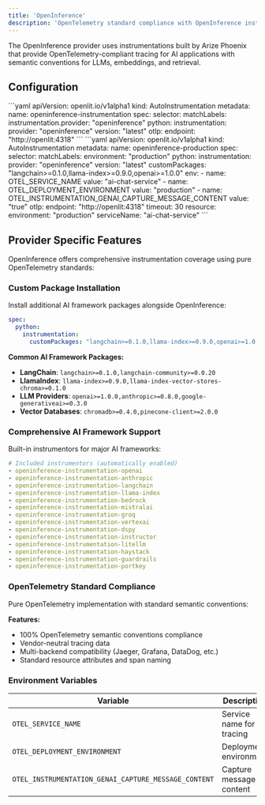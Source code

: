 ```yaml
---
title: 'OpenInference'
description: 'OpenTelemetry standard compliance with OpenInference instrumentation'
---
```


The OpenInference provider uses instrumentations built by Arize Phoenix that provide OpenTelemetry-compliant tracing for AI applications with semantic conventions for LLMs, embeddings, and retrieval.

## Configuration

<Tabs>
  <Tab title="Basic">
    ```yaml
    apiVersion: openlit.io/v1alpha1
    kind: AutoInstrumentation
    metadata:
      name: openinference-instrumentation
    spec:
      selector:
        matchLabels:
          instrumentation.provider: "openinference"
      python:
        instrumentation:
          provider: "openinference"
          version: "latest"
      otlp:
        endpoint: "http://openlit:4318"
    ```
  </Tab>
  
  <Tab title="Advanced">
    ```yaml
    apiVersion: openlit.io/v1alpha1
    kind: AutoInstrumentation
    metadata:
      name: openinference-production
    spec:
      selector:
        matchLabels:
          environment: "production"
      python:
        instrumentation:
          provider: "openinference"
          version: "latest"
          customPackages: "langchain>=0.1.0,llama-index>=0.9.0,openai>=1.0.0"
          env:
          - name: OTEL_SERVICE_NAME
            value: "ai-chat-service"
          - name: OTEL_DEPLOYMENT_ENVIRONMENT
            value: "production"
          - name: OTEL_INSTRUMENTATION_GENAI_CAPTURE_MESSAGE_CONTENT
            value: "true"
      otlp:
        endpoint: "http://openlit:4318"
        timeout: 30
      resource:
        environment: "production"
        serviceName: "ai-chat-service"
    ```
  </Tab>
</Tabs>

## Provider Specific Features

OpenInference offers comprehensive instrumentation coverage using pure OpenTelemetry standards:

### Custom Package Installation

Install additional AI framework packages alongside OpenInference:

```yaml
spec:
  python:
    instrumentation:
      customPackages: "langchain>=0.1.0,llama-index>=0.9.0,openai>=1.0.0"
```

**Common AI Framework Packages:**
- **LangChain**: `langchain>=0.1.0,langchain-community>=0.0.20`
- **LlamaIndex**: `llama-index>=0.9.0,llama-index-vector-stores-chroma>=0.1.0`
- **LLM Providers**: `openai>=1.0.0,anthropic>=0.8.0,google-generativeai>=0.3.0`
- **Vector Databases**: `chromadb>=0.4.0,pinecone-client>=2.0.0`

### Comprehensive AI Framework Support

Built-in instrumentors for major AI frameworks:

```yaml
# Included instrumentors (automatically enabled)
- openinference-instrumentation-openai
- openinference-instrumentation-anthropic  
- openinference-instrumentation-langchain
- openinference-instrumentation-llama-index
- openinference-instrumentation-bedrock
- openinference-instrumentation-mistralai
- openinference-instrumentation-groq
- openinference-instrumentation-vertexai
- openinference-instrumentation-dspy
- openinference-instrumentation-instructor
- openinference-instrumentation-litellm
- openinference-instrumentation-haystack
- openinference-instrumentation-guardrails
- openinference-instrumentation-portkey
```

### OpenTelemetry Standard Compliance

Pure OpenTelemetry implementation with standard semantic conventions:

**Features:**
- 100% OpenTelemetry semantic conventions compliance
- Vendor-neutral tracing data
- Multi-backend compatibility (Jaeger, Grafana, DataDog, etc.)
- Standard resource attributes and span naming

### Environment Variables

| Variable | Description | Default |
|----------|-------------|---------|
| `OTEL_SERVICE_NAME` | Service name for tracing | `"openinference-app"` |
| `OTEL_DEPLOYMENT_ENVIRONMENT` | Deployment environment | `"production"` |
| `OTEL_INSTRUMENTATION_GENAI_CAPTURE_MESSAGE_CONTENT` | Capture message content | `true` |
